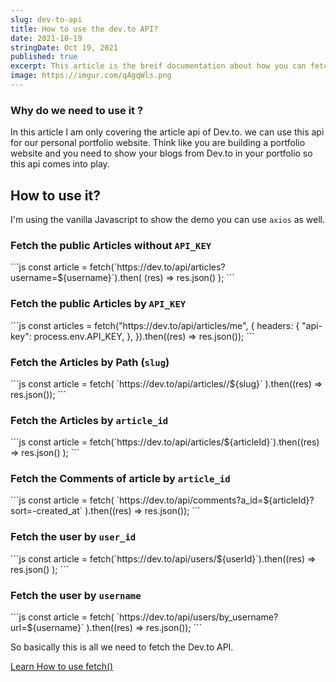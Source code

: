 ```yaml
---
slug: dev-to-api
title: How to use the dev.to API?
date: 2021-10-19
stringDate: Oct 19, 2021
published: true
excerpt: This article is the breif documentation about how you can fetch the data from the dev.to API
image: https://imgur.com/qAgqWls.png
---
```


### Why do we need to use it ?

In this article I am only covering the article api of Dev.to. we can use this api for our personal portfolio website. Think like you are building a portfolio website and you need to show your blogs from Dev.to in your portfolio so this api comes into play.

## How to use it?

I'm using the vanilla Javascript to show the demo you can use `axios` as well.

### Fetch the public Articles without `API_KEY`

<CodeTitle lang="js" title="script.js" />
```js
const article = fetch(`https://dev.to/api/articles?username=${username}`).then(
  (res) => res.json()
);
```

### Fetch the public Articles by `API_KEY`

<CodeTitle lang="js" title="script.js" />
```js
const articles = fetch("https://dev.to/api/articles/me", {
  headers: {
    "api-key": process.env.API_KEY,
  },
}).then((res) => res.json());
```

### Fetch the Articles by Path (`slug`)

<CodeTitle lang="js" title="script.js" />
```js
const article = fetch(
  `https://dev.to/api/articles/<your_username>/${slug}`
).then((res) => res.json());
```

### Fetch the Articles by `article_id`

<CodeTitle lang="js" title="script.js" />
```js
const article = fetch(`https://dev.to/api/articles/${articleId}`).then((res) =>
  res.json()
);
```

### Fetch the Comments of article by `article_id`

<CodeTitle lang="js" title="script.js" />
```js
const article = fetch(
  `https://dev.to/api/comments?a_id=${articleId}?sort=-created_at`
).then((res) => res.json());
```

### Fetch the user by `user_id`

<CodeTitle lang="js" title="script.js" />
```js
const article = fetch(`https://dev.to/api/users/${userId}`).then((res) =>
  res.json()
);
```

### Fetch the user by `username`

<CodeTitle lang="js" title="script.js" />
```js
const article = fetch(
  `https://dev.to/api/users/by_username?url=${username}`
).then((res) => res.json());
```

So basically this is all we need to fetch the Dev.to API.

[Learn How to use fetch()](https://developer.mozilla.org/en-US/docs/Web/API/Fetch_API/Using_Fetch)
